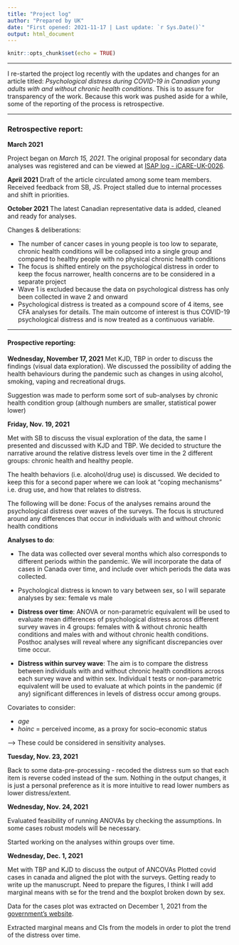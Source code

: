 ```yaml
---
title: "Project log"
author: "Prepared by UK"
date: "First opened: 2021-11-17 | Last update: `r Sys.Date()`"
output: html_document
---
```


```r
knitr::opts_chunk$set(echo = TRUE)
```

***

I re-started the project log recently with the updates and changes for an article titled: *Psychological distress during COVID-19 in Canadian young adults with and without chronic health conditions*. This is to assure for transparency of the work. Because this work was pushed aside for a while, some of the reporting of the process is retrospective. 

*** 

###  Retrospective report:
**March 2021**

Project began on *March 15, 2021*. The original proposal for secondary data analyses was registered and can be viewed at [ISAP log - iCARE-UK-0026](https://mbmc-cmcm.ca/covid19/apl/log/).

**April 2021**
Draft of the article circulated among some team members. Received feedback from SB, JS. Project stalled due to internal processes and shift in priorities.

**October 2021**
The latest Canadian representative data is added, cleaned and ready for analyses.

Changes & deliberations:

* The number of cancer cases in young people is too low to separate, chronic health conditions will be collapsed into a single group and compared to healthy people with no physical chronic health conditions
* The focus is shifted entirely on the psychological distress in order to keep the focus narrower, health concerns are to be considered in a separate project
* Wave 1 is excluded because the data on psychological distress has only been collected in wave 2 and onward
* Psychological distress is treated as a compound score of 4 items, see CFA analyses for details. The main outcome of interest is thus COVID-19 psychological distress and is now treated as a continuous variable.

***
####  Prospective reporting:

**Wednesday, November 17, 2021**
Met KJD, TBP in order to discuss the findings (visual data exploration). We discussed the possibility of adding the health behaviours during the pandemic such as changes in using alcohol, smoking, vaping and recreational drugs.

Suggestion was made to perform some sort of sub-analyses by chronic health condition group (although numbers are smaller, statistical power lower)

**Friday, Nov. 19, 2021**

Met with SB to discuss the visual exploration of the data, the same I presented and discussed with KJD and TBP. We decided to structure the narrative around the relative distress levels over time in the 2 different groups: chronic health and healthy people.

The health behaviors (i.e. alcohol/drug use) is discussed. We decided to keep this for a second paper where we can look at "coping mechanisms" i.e. drug use, and how that relates to distress.

The following will be done:
Focus of the analyses remains around the psychological distress over waves of the surveys. The focus is structured around any differences that occur in individuals with and without chronic health conditions

**Analyses to do**:

* The data was collected over several months which also corresponds to different periods within the pandemic. We will incorporate the data of cases in Canada over time, and include over which periods the data was collected.

* Psychological distress is known to vary between sex, so I will separate analyses by sex: female vs male

* **Distress over time**: ANOVA or non-parametric equivalent will be used to evaluate mean differences of psychological distress across different survey waves in 4 groups: females with & without chronic health conditions and males with and without chronic health conditions. Posthoc analyses will reveal where any significant discrepancies over time occur.

* **Distress within survey wave**: The aim is to compare the distress between individuals with and without chronic health conditions across each survey wave and within sex. Individual t tests or non-parametric equivalent will be used to evaluate at which points in the pandemic (if any) significant differences in levels of distress occur among groups.

Covariates to consider:

* *age*
* *hoinc* = perceived income, as a proxy for socio-economic status

--> These could be considered in sensitivity analyses. 

**Tuesday, Nov. 23, 2021**

Back to some data-pre-processing - recoded the distress sum so that each item is reverse coded instead of the sum. Nothing in the output changes, it is just a personal preference as it is more intuitive to read lower numbers as lower distress/extent.

**Wednesday, Nov. 24, 2021**

Evaluated feasibility of running ANOVAs by checking the assumptions. In some cases robust models will be necessary. 

Started working on the analyses within groups over time.

**Wednesday, Dec. 1, 2021**

Met with TBP and KJD to discuss the output of ANCOVAs Plotted covid cases in canada and aligned the plot with the surveys.
Getting ready to write up the manuscrupt. Need to prepare the figures, I think I will add marginal means with se for the trend and the boxplot broken down by sex.

Data for the cases plot was extracted on December 1, 2021 from the [government's website](https://health-infobase.canada.ca/covid-19/epidemiological-summary-covid-19-cases.html?stat=num&measure=active&map=pt#a2).

Extracted marginal means and CIs from the models in order to plot the trend of the distress over time.
